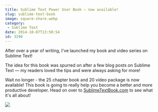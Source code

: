 ```yaml
---
title: Sublime Text Power User Book – now available!
slug: sublime-text-book
image: square-share.webp
category:
 - Sublime Text
date: 2014-10-07T13:50:54
id: 3290
---
```


After over a year of writing, I've launched my book and video series on Sublime Text!

The idea for this book was spurred on after a few blog posts on Sublime Text — my readers loved the tips and were always asking for more!

Wait no longer - the 25 chapter book and 20 video package is now available! This book is going to really help you become a better and more productive developer. Head on over to <a href="http://SublimeTextBook.com">SublimeTextBook.com</a> to see what it's all about!

<a href="https://sublimetextbook.com/?utm_source=booklaunch&utm_medium=banner&utm_campaign=product"><img src="facebook-share2.webp" /></a>